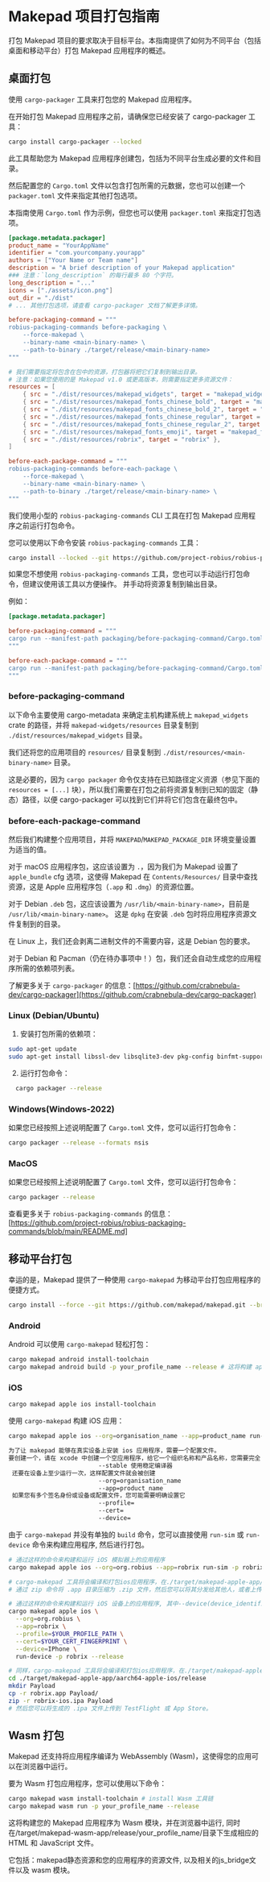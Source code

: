 # Makepad 项目打包指南

打包 Makepad 项目的要求取决于目标平台。本指南提供了如何为不同平台（包括桌面和移动平台）打包 Makepad 应用程序的概述。

## 桌面打包

使用 `cargo-packager` 工具来打包您的 Makepad 应用程序。

在开始打包 Makepad 应用程序之前，请确保您已经安装了 cargo-packager 工具：

```bash
cargo install cargo-packager --locked
```

此工具帮助您为 Makepad 应用程序创建包，包括为不同平台生成必要的文件和目录。

然后配置您的 `Cargo.toml` 文件以包含打包所需的元数据，您也可以创建一个 `packager.toml` 文件来指定其他打包选项。

本指南使用 `Cargo.toml` 作为示例，但您也可以使用 `packager.toml` 来指定打包选项。

```toml
[package.metadata.packager]
product_name = "YourAppName"
identifier = "com.yourcompany.yourapp"
authors = ["Your Name or Team name"]
description = "A brief description of your Makepad application"
### 注意：`long_description` 的每行最多 80 个字符。
long_description = "..."
icons = ["./assets/icon.png"]
out_dir = "./dist"
# ... 其他打包选项，请查看 cargo-packager 文档了解更多详情。

before-packaging-command = """
robius-packaging-commands before-packaging \
    --force-makepad \
    --binary-name <main-binary-name> \
    --path-to-binary ./target/release/<main-binary-name>
"""

# 我们需要指定将包含在包中的资源，打包器将把它们复制到输出目录。
# 注意：如果您使用的是 Makepad v1.0 或更高版本，则需要指定更多资源文件：
resources = [
    { src = "./dist/resources/makepad_widgets", target = "makepad_widgets" },
    { src = "./dist/resources/makepad_fonts_chinese_bold", target = "makepad_fonts_chinese_bold" },
    { src = "./dist/resources/makepad_fonts_chinese_bold_2", target = "makepad_fonts_chinese_bold_2" },
    { src = "./dist/resources/makepad_fonts_chinese_regular", target = "makepad_fonts_chinese_regular" },
    { src = "./dist/resources/makepad_fonts_chinese_regular_2", target = "makepad_fonts_chinese_regular_2" },
    { src = "./dist/resources/makepad_fonts_emoji", target = "makepad_fonts_emoji" },
    { src = "./dist/resources/robrix", target = "robrix" },
]

before-each-package-command = """
robius-packaging-commands before-each-package \
    --force-makepad \
    --binary-name <main-binary-name> \
    --path-to-binary ./target/release/<main-binary-name> \
"""

```

我们使用小型的 `robius-packaging-commands` CLI 工具在打包 Makepad 应用程序之前运行打包命令。

您可以使用以下命令安装 `robius-packaging-commands` 工具：

```bash
cargo install --locked --git https://github.com/project-robius/robius-packaging-commands.git
```
如果您不想使用 `robius-packaging-commands` 工具，您也可以手动运行打包命令，但建议使用该工具以方便操作。
并手动将资源复制到输出目录。

例如：

```toml
[package.metadata.packager]

before-packaging-command = """
cargo run --manifest-path packaging/before-packaging-command/Cargo.toml before-packaging
"""

before-each-package-command = """
cargo run --manifest-path packaging/before-packaging-command/Cargo.toml before-each-package
"""

```

### before-packaging-command

以下命令主要使用 cargo-metadata 来确定主机构建系统上 `makepad_widgets` crate 的路径，并将 `makepad-widgets/resources` 目录复制到 `./dist/resources/makepad_widgets` 目录。

我们还将您的应用项目的 `resources/` 目录复制到 `./dist/resources/<main-binary-name>` 目录。

这是必要的，因为 `cargo packager` 命令仅支持在已知路径定义资源（参见下面的 `resources = [...]` 块），所以我们需要在打包之前将资源复制到已知的固定（静态）路径，以便 cargo-packager 可以找到它们并将它们包含在最终包中。

### before-each-package-command

然后我们构建整个应用项目，并将 `MAKEPAD`/`MAKEPAD_PACKAGE_DIR` 环境变量设置为适当的值。

对于 macOS 应用程序包，这应该设置为 `.`，因为我们为 Makepad 设置了 `apple_bundle` cfg 选项，这使得 Makepad 在 `Contents/Resources/` 目录中查找资源，这是 Apple 应用程序包（`.app` 和 `.dmg`）的资源位置。

对于 Debian `.deb` 包，这应该设置为 `/usr/lib/<main-binary-name>`，目前是 `/usr/lib/<main-binary-name>`。
这是 `dpkg` 在安装 `.deb` 包时将应用程序资源文件复制到的目录。

在 Linux 上，我们还会剥离二进制文件的不需要内容，这是 Debian 包的要求。

对于 Debian 和 Pacman（仍在待办事项中！）包，我们还会自动生成您的应用程序所需的依赖项列表。


了解更多关于 `cargo-packager` 的信息：[https://github.com/crabnebula-dev/cargo-packager](https://github.com/crabnebula-dev/cargo-packager)

### Linux (Debian/Ubuntu)

1. 安装打包所需的依赖项：

```bash
sudo apt-get update
sudo apt-get install libssl-dev libsqlite3-dev pkg-config binfmt-support libxcursor-dev libx11-dev libasound2-dev libpulse-dev
```

2. 运行打包命令：

```bash
  cargo packager --release
```

### Windows(Windows-2022)

如果您已经按照上述说明配置了 `Cargo.toml` 文件，您可以运行打包命令：

```bash
cargo packager --release --formats nsis
```

### MacOS

如果您已经按照上述说明配置了 `Cargo.toml` 文件，您可以运行打包命令：

```bash
cargo packager --release
```

查看更多关于 `robius-packaging-commands` 的信息：[https://github.com/project-robius/robius-packaging-commands/blob/main/README.md]

## 移动平台打包

幸运的是，Makepad 提供了一种使用 `cargo-makepad` 为移动平台打包应用程序的便捷方式。

```bash
cargo install --force --git https://github.com/makepad/makepad.git --branch dev cargo-makepad
```

### Android

Android 可以使用 `cargo-makepad` 轻松打包：

```bash
cargo makepad android install-toolchain
cargo makepad android build -p your_profile_name --release # 这将构建 apk，然后您可以在设备或模拟器上安装它。
```

### iOS

```bash
cargo makepad apple ios install-toolchain
```

使用 `cargo-makepad` 构建 iOS 应用：
```bash
cargo makepad apple ios --org=organisation_name --app=product_name run-sim/run-device -p your_profile_name --release

为了让 makepad 能够在真实设备上安装 ios 应用程序，需要一个配置文件。
要创建一个，请在 xcode 中创建一个空应用程序，给它一个组织名称和产品名称，您需要完全复制并且不带空格/奇怪字符到 --org=x 和 --app=x 中
                         --stable 使用稳定编译器
 还要在设备上至少运行一次，这样配置文件就会被创建
                         --org=organisation_name
                         --app=product_name
 如果您有多个签名身份或设备或配置文件，您可能需要明确设置它
                         --profile=
                         --cert=
                         --device=
```

由于 `cargo-makepad` 并没有单独的 `build` 命令，您可以直接使用 `run-sim` 或 `run-device` 命令来构建应用程序, 然后进行打包。

```bash
# 通过这样的命令来构建和运行 iOS 模拟器上的应用程序
cargo makepad apple ios --org=org.robius --app=robrix run-sim -p robrix --release

# cargo-makepad 工具将会编译和打包ios应用程序，在./target/makepad-apple-app/aarch64-apple-ios-sim/release/robrix.app目录下生成相应的应用程序包。
# 通过 zip 命令将 .app 目录压缩为 .zip 文件，然后您可以将其分发给其他人，或者上传到 TestFlight 或 App Store。

# 通过这样的命令来构建和运行 iOS 设备上的应用程序, 其中--device(device_identifier) 可设置虚拟的。
cargo makepad apple ios \
  --org=org.robius \
  --app=robrix \
  --profile=$YOUR_PROFILE_PATH \
  --cert=$YOUR_CERT_FINGERPRINT \
  --device=IPhone \
  run-device -p robrix --release

# 同样，cargo-makepad 工具将会编译和打包ios应用程序，在./target/makepad-apple-app/aarch64-apple-ios/release/robrix.app目录下生成相应的应用程序包。
cd ./target/makepad-apple-app/aarch64-apple-ios/release
mkdir Payload
cp -r robrix.app Payload/
zip -r robrix-ios.ipa Payload
# 然后您可以将生成的 .ipa 文件上传到 TestFlight 或 App Store。

```


## Wasm 打包

Makepad 还支持将应用程序编译为 WebAssembly (Wasm)，这使得您的应用可以在浏览器中运行。

要为 Wasm 打包应用程序，您可以使用以下命令：

```bash
cargo makepad wasm install-toolchain # install Wasm 工具链
cargo makepad wasm run -p your_profile_name --release
```

这将构建您的 Makepad 应用程序为 Wasm 模块，并在浏览器中运行, 同时在/target/makepad-wasm-app/release/your_profile_name/目录下生成相应的 HTML 和 JavaScript 文件。

它包括：makepad静态资源和您的应用程序的资源文件, 以及相关的js_bridge文件以及 wasm 模块。
